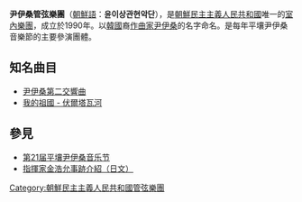 '''尹伊桑管弦樂團'''（[[朝鮮語|朝鮮語]]：'''윤이상관현악단'''），是[[朝鮮民主主義人民共和國|朝鮮民主主義人民共和國]]唯一的[[室內樂團|室內樂團]]，成立於1990年。以[[韓國|韓國]]裔[[作曲家|作曲家]][[尹伊桑|尹伊桑]]的名字命名。是每年平壤尹伊桑音樂節的主要參演團體。

==知名曲目==
* [http://v.youku.com/v_show/id_XMzMwNTU4NjEy.html 尹伊桑第二交響曲]
* [http://v.youku.com/v_show/id_XMzQ3NzkyNjc2.html 我的祖國 - 伏爾塔瓦河]

==參見==
* [http://news.xinhuanet.com/newscenter/2002-10/18/content_601136.htm 第21届平壤尹伊桑音乐节]
* [https://archive.is/20130111202255/http://www1.korea-np.co.jp/sinboj/j-2009/06/0906j0930-00004.htm 指揮家金浩允事跡介紹（日文）]

{{Authority control}}
[[Category:朝鮮民主主義人民共和國管弦樂團|Category:朝鮮民主主義人民共和國管弦樂團]]